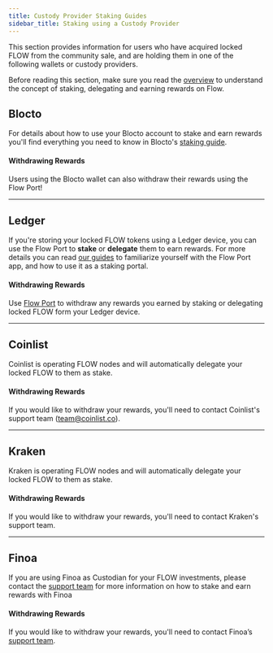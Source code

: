 ```yaml
---
title: Custody Provider Staking Guides
sidebar_title: Staking using a Custody Provider
---
```


This section provides information for users who have acquired locked FLOW from the community sale, and are holding them in one of the following wallets or custody providers.

Before reading this section, make sure you read the [overview](/staking/) to understand the concept of staking, delegating and earning rewards
on Flow.

## Blocto

For details about how to use your Blocto account to stake and earn rewards you'll
find everything you need to know in Blocto's [staking guide](https://guide.blocto.app/article/stake-flow-tokens-step-by-step-with-blocto).

#### Withdrawing Rewards

Users using the Blocto wallet can also withdraw their rewards using the Flow Port!

---

## Ledger

If you're storing your locked FLOW tokens using a Ledger device, you can use the Flow Port to **stake** or **delegate** them to earn rewards.
For more details you can read [our guides](/flow-port/faq/) to familiarize yourself with the Flow Port app,
and how to use it as a staking portal.

#### Withdrawing Rewards

Use [Flow Port](https://port.onflow.org) to withdraw any rewards you earned by staking or delegating locked FLOW form your Ledger device.

---

## Coinlist

Coinlist is operating FLOW nodes and will automatically delegate your locked FLOW to them as stake.

#### Withdrawing Rewards

If you would like to withdraw your rewards, you'll need to contact Coinlist's support team (team@coinlist.co).

---

## Kraken

Kraken is operating FLOW nodes and will automatically delegate your locked FLOW to them as stake.

#### Withdrawing Rewards

If you would like to withdraw your rewards, you'll need to contact Kraken's support team.

---

## Finoa

If you are using Finoa as Custodian for your FLOW investments, please contact the [support team](mailto:support@finoa.com) for more information on how to stake and earn rewards with Finoa

#### Withdrawing Rewards

If you would like to withdraw your rewards, you'll need to contact Finoa’s [support team](mailto:support@finoa.com).
